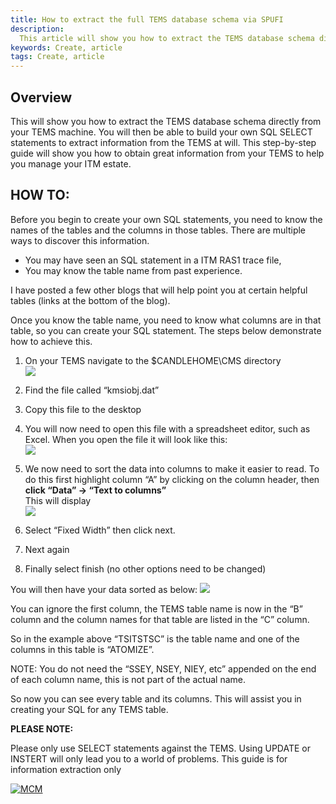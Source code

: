 ```yaml
---
title: How to extract the full TEMS database schema via SPUFI
description:
  This article will show you how to extract the TEMS database schema directly from your TEMS machine. You will then be able to build your own SQL SELECT statements.
keywords: Create, article
tags: Create, article
---
```



[//]: # (Change the name and date parameters in the following line for it to appear correctly on the site)

<ArticleDetails name="Mark Leftwich" lastUpdated="Aug 8th" readTimeMinutes="15" />



## Overview
This will show you how to extract the TEMS database schema directly from your TEMS machine. You will then be able to build your own SQL SELECT statements to extract information from the TEMS at will. This step-by-step guide will show you how to obtain great information from your TEMS to help you manage your ITM estate. 

 

## HOW TO:

Before you begin to create your own SQL statements, you need to know the names of the tables and the columns in those tables. There are multiple ways to discover this information.

* You may have seen an SQL statement in a ITM RAS1 trace file,
* You may know the table name from past experience.
 

I have posted a few other blogs that will help point you at certain helpful tables (links at the bottom of the blog). 

 

Once you know the table name, you need to know what columns are in that table, so you can create your SQL statement. The steps below demonstrate how to achieve this.

 

1. On your TEMS navigate to the $CANDLEHOME\CMS directory  
![](supfi2-1.png)

2. Find the file called “kmsiobj.dat”

3. Copy this file to the desktop

4. You will now need to open this file with a spreadsheet editor, such as Excel. When you open the file it will look like this:  
![](supfi2-2.png)

5. We now need to sort the data into columns to make it easier to read. To do this first highlight column “A” by clicking on the column header, then
**click “Data” -> “Text to columns”**  
This will display  
![](supfi2-3.png)
6. Select “Fixed Width” then click next.

7. Next again

8. Finally select finish (no other options need to be changed)

You will then have your data sorted as below:
![](supfi2-4.png)

 

You can ignore the first column, the TEMS table name is now in the “B” column and the column names for that table are listed in the “C” column.

 

So in the example above “TSITSTSC” is the table name and one of the columns in this table is “ATOMIZE”.

NOTE: You do not need the “SSEY, NSEY, NIEY, etc” appended on the end of each column name, this is not part of the actual name.

 

So now you can see every table and its columns. This will assist you in creating your SQL for any TEMS table.


**PLEASE NOTE:**  

Please only use SELECT statements against the TEMS. Using UPDATE or INSTERT will only lead you to a world of problems. This guide is for information extraction only  


 



[![MCM](../../../images/SWAT_Header.gif)](http://localhost:8000/)